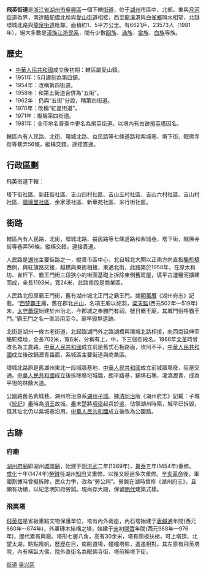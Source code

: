 {{中国乡级行政区
| 行政区全称 = 飛英街道
| 景观照片文件名 =Feiying Pagoda in Huzhou.jpg
| 景观照片描述 =飛英公園
| 汉语拼音 =
| 通用拼音 =
| 注音符號 =
| 其它标音类型1 =
| 其它标音1 =
| 其它标音类型2 =
| 其它标音2 =
| 其它语言类型1 =
| 其它语言地名1 =
| 其它语言类型2 =
| 其它语言地名2 =
| 上级行政区 = [[浙江省|浙江省]][[湖州市|湖州市]][[吳興區|吳興區]]
| 行政区类别 = [[街道|街道]]
| 行政区划代码 =
| 地理坐标 =
| 总面积 =1．5平方公里
| 户籍人口 =
| 户籍人口年份 =
| 常住人口 =3万
| 常住人口年份 =
| 人口密度 =
| 行政区划 =
| 官方网站 =
| 政府驻地 = 湖州市廣場後路17號
| 邮政编码 =
| 毗邻行政区 =[[月河街道|月河街道]]、[[愛山街道|愛山街道]]、[[白雀鄉|白雀鄉]]
| 位置图文件名 =
| 位置图描述 =
}}

'''飛英街道'''是[[浙江省|浙江省]][[湖州市|湖州市]][[吳興區|吳興區]]一個下轄[[街道|街道]]，位于[[湖州|湖州]]市區中、北部。東與[[月河街道|月河街道]]為界，南達[[駱駝橋|駱駝橋]]北堍與[[愛山街道|愛山街道]]相接，西至[[龍溪港|龍溪港]]與[[白雀鄉|白雀鄉]]隔水相望，北越環城北路與[[龍泉街道|龍泉街道]]毗鄰。面積約1．5平方公里。有6621戶，23573人（1981年），絕大多數是[[漢族|漢族]][[江浙民系|江浙民系]]，間有少數[[回族|回族]]、[[滿族|滿族]]、[[畲族|畲族]]、[[白族|白族]]等族。

== 歷史 ==
* [[中華人民共和國|中華人民共和國]]成立後初期：轄區屬愛山鎮。
* 1951年：5月建制為第四鎮。
* 1954年：改稱第四街道。
* 1958年：和第五街道合併為“五街”。
* 1962年：仍與“五街”分設，稱第四街道。
* 1970年：改稱“紅星街道”。
* 1971年：複稱第四街道。
* 1981年：全市地名普查中更名為飛英街道。以境內有古跡[[飛英塔|飛英塔]]因名。

轄區內有人民路、北街、環城北路、益民路等七條道路和紫城巷、塔下街、眠佛寺街等巷弄56條，縱橫交錯，連接貫通。

== 行政區劃 ==
飛英街道下轄：

塔下街社區、新莊街社區、吉山四村社區、吉山五村社區、吉山六村社區、吉山村社區、[[牆壕里社區|牆壕里社區]]、余家漾社區、新華苑社區、米行街社區。

== 街路 ==
轄區內有人民路，北街，環城北路、益民路等七條道路和紫城巷，塔下街，眠佛寺街等巷弄56條，縱橫交錯，連接貫通。

人民路是[[湖州|湖州]]主要街路之一，縱貫市區中心，北自城北大閘以正南方向直指[[駱駝橋|駱駝橋]]西側，與紅旗路交接，越橋與東街相接，東通北街，此路築於1958年，在原太和坊、雀杆下、霸王門街三段狹小的街面基礎上拆除東側舊房屋，填平古運糧河擴建而成，全長1193米，寬24米，此路南段是商業區。

人民路北段原霸王門街，舊有湖州城北正門之霸王門。據[[明|明]][[萬曆|萬曆]]《湖州府志》記載。“[[西楚霸王|西楚霸王]]廟，舊在郡北[[弁山|弁山]]，名項王廟以祀羽，[[梁|梁]][[天監|天監]](西元502年—519年)末，[[太守|太守]][[蕭琛|蕭琛]]始建於州治北，今郡城之奉勝門有祠，號日霸王廟，其城門俗呼霸王門。”霸王門之名一直沿用至今。廟早毀無遺跡。

北街是湖州一條古老街道，北起臨湖門外之臨湖橋與環城北路相接，向西南延伸至駱駝橋堍，全長702米，寬6米，分稱有上，中，下三個街段名。1966年[[文革|文革]]時曾改名為工農路。[[中華人民共和國|中華人民共和國]]成立前是舊式石板路面，坎坷不平，[[中華人民共和國|中華人民共和國]]成立後改鋪瀝青路面，系城區主要街道與商業區。

環城北路原是舊湖州東北一段城牆基地，[[中華人民共和國|中華人民共和國]]成立前城牆塌廢，阻塞交通。[[中華人民共和國|中華人民共和國]]成立後拆除廢圮城牆，朗平路基，鋪填石塊，灌澆瀝青，成為平坦的林蔭大道。

公圜路舊名紫城巷。湖州府治原系[[湖州子城|湖州子城]]。據[[清|清]][[同治|同治]]版《湖州府志》記載：子城《[[統記|統記]]》[[秦|秦]]時為[[項王|項王]]故城。[[秦|秦]]末[[楚|楚]]將[[項梁|項梁]]起兵於[[吳|吳]]，佔領湖州時築，城早巳拆毀，但其址北仍以紫城巷沿用。[[中華人民共和國|中華人民共和國]]成立後改為公園路。

== 古跡 ==

=== 府廟 ===
[[湖州府廟|湖州府廟]]即湖州[[城隍廟|城隍廟]]，始建于[[明|明]][[洪武|洪武]]二年(1369年)，[[景泰|景泰]]五年(1454年)重修。[[成化|成化]]十年(1474年)[[勞鉞|勞鉞]]任湖州[[知府|知府]]又重修。以後又經過多次重修。[[辛亥革命|辛亥革命]]後，軍閥割據時曾擬拆除，民众力爭，改為“勞公祠”。勞鉞在湖時曾修《湖州府志》，且頗有功績，以紀念明知府勞鉞。現尚存大殿，保留[[明代|明代]]建築式樣。

=== 飛英塔===
[[飛英塔|飛英塔]]是省級重點文物保護單位，塔有內外兩座，內石塔始建于[[唐|唐]][[鹹通|鹹通]]年間(西元860年--874年)，外罩磚木結構之塔，始建于[[宋|宋]]初[[開寶|開寶]]年間(西元968年—976年)，歷代累有興廢。塔形七層八角，高有30余米，塔有廊板扶梯，可上塔頂，北望太湖，點點風帆，歷歷在目，南眺道場，幢幢塔影，遙遙相對。其左原有飛英塔院，內有橫臥大佛，院外直街名為眠佛寺街，塔前稱塔下街。

{{吳興區行政區劃|cat|Y}}
[[Category:吴兴区行政区划|街道]]
[[Category:湖州市街道_(行政区划)|吴兴区]]